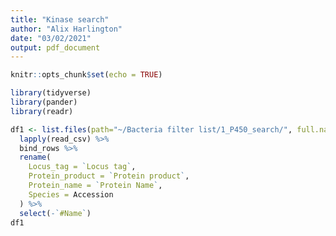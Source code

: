 ---
title: "Kinase search"
author: "Alix Harlington"
date: "03/02/2021"
output: pdf_document
---

```{r setup, include=FALSE}
knitr::opts_chunk$set(echo = TRUE)
```

```{r}
library(tidyverse)
library(pander)
library(readr)
```

```{r}
df1 <- list.files(path="~/Bacteria filter list/1_P450_search/", full.names = TRUE) %>% 
  lapply(read_csv) %>% 
  bind_rows %>%
  rename(
    Locus_tag = `Locus tag`,
    Protein_product = `Protein product`,
    Protein_name = `Protein Name`,
    Species = Accession
  ) %>%
  select(-`#Name`)
df1
```

```{r}

```

